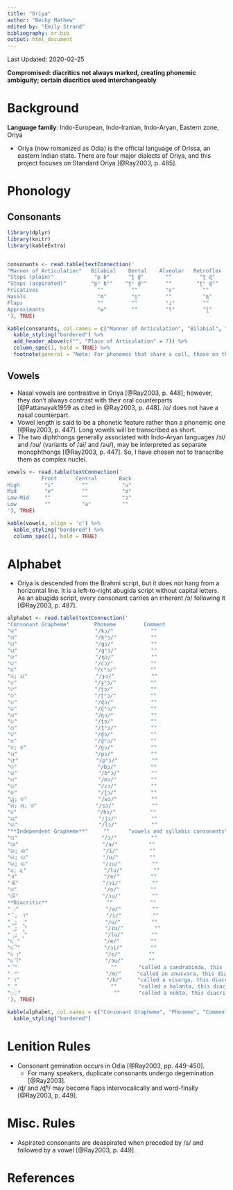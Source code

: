 ```yaml
---
title: "Oriya"
author: "Becky Mathew"
edited by: "Emily Strand"
bibliography: or.bib
output: html_document
---
```


Last Updated: 2020-02-25

**Compromised: diacritics not always marked, creating phonemic ambiguity; certain diacritics used interchangeably**

# Background

**Language family**: Indo-European, Indo-Iranian, Indo-Aryan, Eastern zone, Oriya

* Oriya (now romanized as Odia) is the official language of Orissa, an eastern Indian state. There are four major dialects of Oriya, and this project focuses on Standard Oriya [@Ray2003, p. 485].

# Phonology

## Consonants

```r

library(dplyr)
library(knitr)
library(kableExtra)


consonants <- read.table(textConnection('
"Manner of Articulation"   Bilabial    Dental    Alveolar   Retroflex    Palatal   Velar    Glottal
"Stops (plain)"             "p b"      "t̪ d̪"       ""         "ʈ ɖ"       "c ɟ"    "k ɡ"      ""
"Stops (aspirated)"        "pʰ bʱ"    "t̪ʰ d̪ʱ"      ""        "ʈʰ ɖʱ"     "cʰ ɟʱ"  "kʰ ɡʱ"     ""
Fricatives                   ""         ""         "s"         ""          ""       ""        "h"
Nasals                       "m"        "n̪"        ""          "ɳ"         ""       "ŋ"       ""
Flaps                        ""         ""         "ɾ"         ""          ""       ""        ""
Approximants                 "w"        ""         "l"         "ɭ"         "j"      ""        ""
'), TRUE)

kable(consonants, col.names = c("Manner of Articulation", "Bilabial", "Dental", "Alveolar", "Retroflex", "Palatal", "Velar", "Glottal"), align = 'c') %>%
  kable_styling("bordered") %>%
  add_header_above(c("", "Place of Articulation" = 7)) %>%
  column_spec(1, bold = TRUE) %>%
  footnote(general = "Note: For phonemes that share a cell, those on the left are voiceless and those on the right are voiced.", general_title = "")
```  

## Vowels

* Nasal vowels are contrastive in Oriya [@Ray2003, p. 448]; however, they don't always contrast with their oral counterparts [@Pattanayak1959 as cited in @Ray2003, p. 448]. /o/ does not have a nasal counterpart.
* Vowel length is said to be a phonetic feature rather than a phonemic one [@Ray2003, p. 447]. Long vowels will be transcribed as short.
* The two diphthongs generally associated with Indo-Aryan languages /ɔi/ and /ɔu/ (variants of /ai/ and /au/), may be interpreted as separate monophthongs [@Ray2003, p. 447]. So, I have chosen not to transcribe them as complex nuclei.

```r

vowels <- read.table(textConnection('
           Front      Central       Back
High        "i"         ""           "u"
Mid         "e"         ""           "o"
Low-Mid     ""          ""           "ɔ"
Low         ""          "a"          ""
'), TRUE)

kable(vowels, align = 'c') %>%
  kable_styling("bordered") %>%
  column_spec(1, bold = TRUE)

```

# Alphabet

* Oriya is descended from the Brahmi script, but it does not hang from a horizontal line. It is a left-to-right abugida script without capital letters. As an abugida script, every consonant carries an inherent /ɔ/ following it [@Ray2003, p. 487].

```r

alphabet <- read.table(textConnection('
"Consonant Grapheme"        Phoneme         Comment
"କ"                         "/kɔ/"            ""
"ଖ"                         "/kʰɔ/"           ""
"ଗ"                         "/ɡɔ/"            ""
"ଘ"                         "/ɡʱɔ/"           ""
"ଙ"                         "/ŋɔ/"            ""
"ଚ"                         "/cɔ/"            ""
"ଛ"                         "/cʰɔ/"           ""
"ଜ; ଯ"                      "/ɟɔ/"            ""
"ଝ"                         "/ɟʱɔ/"           ""
"ଟ"                         "/ʈɔ/"            ""
"ଠ"                         "/ʈʰɔ/"           ""
"ଡ"                         "/ɖɔ/"            ""
"ଢ"                         "/ɖʱɔ/"           ""
"ଣ"                         "/ɳɔ/"            ""
"ତ"                         "/t̪ɔ/"            ""
"ଥ"                         "/t̪ʰɔ/"           ""
"ଦ"                         "/d̪ɔ/"            ""
"ଧ"                         "/d̪ʱɔ/"           ""
"ନ; ଞ"                      "/n̪ɔ/"            ""
"ପ"                         "/pɔ/"            ""
"ଫ"                         "/pʰɔ/"           ""
"ବ"                          "/bɔ/"           ""
"ଭ"                          "/bʱɔ/"          ""
"ମ"                          "/mɔ/"           ""
"ର"                          "/ɾɔ/"           ""
"ଳ"                          "/ɭɔ/"           ""
"ୱ; ଵ"                       "/wɔ/"           ""
"ଶ; ଷ; ସ"                   "/sɔ/"            ""
"ହ"                          "/hɔ/"           ""
"ୟ"                          "/jɔ/"           ""
"ଲ"                          "/lɔ/"           ""
"**Independent Grapheme**"     ""      "vowels and syllabic consonants"
"ଅ"                           "/ɔ/"           ""
"ଆ"                           "/a/"          ""
"ଇ; ଈ"                        "/i/"          ""
"ଉ; ଊ"                        "/u/"          ""
"ଋ; ୠ"                        "/ɾu/"          ""
"ଌ; ୡ"                         "/lu/"          ""
"ଏ"                            "/e/"          ""
"ଐ"                           "/ɔi/"          ""
"ଓ"                            "/o/"          ""
"ଔ"                           "/ɔu/"          ""
**Diacritic**                   ""            ""
"ା"                            "/a/"          ""
"ି; ୀ"                         "/i/"          ""
"ୁ; ୂ"                         "/u/"          ""
"ୃ; ୄ"                         "/ɾu/"          ""
"ୢ; ୣ"                         "/lu/"         ""
"େ"                           "/e/"          ""
"ୈ"                           "/ɔi/"         ""
"ୋ"                           "/o/"         ""
"ୌ"                           "/ɔu/"        ""
"ଁ"                              ""       "called a candrabindu, this diacritic indicates vowel nasalization [@Mahapatra1996, p. 405]; however, @Giri2011 states that it may be used in place of the anusvara, which represents a separate phonemic feature, compromising the language. It also denotes nasalization of preceding consonants [@NBGP2018, p. 5], but given that nasal consonants aren\'t contrastive, the diacritic in these instances will be removed in the rules."
"ଂ"                            "/m/"     "called an anusvara, this diacritic represents a nasal, either word-finally or in homoorganic sequences (/m/ appears to be underlying) [@Mahapatra1996, p. 404; @Mohapatra2016, p. 23]"
"ଃ"                            "/h/"     "called a visarga, this diacritic represents a word-final /h/ [@Mohapatra2016, p. 23]"
"୍"                              ""       "called a halanta, this diacritic removes the inherent vowel from a consonant [@Mahapatra1996, p. 404]; however, it is not always marked, which compromises the language [@Ray2003, p. 447]"
"◌़"                              ""      "called a nukta, this diacritic indicates non-native sounds [@Ishida2002, p. 4]. Given this, the diacritic will not be accounted for in the rules."
'), TRUE)

kable(alphabet, col.names = c("Consonant Grapheme", "Phoneme", "Comment"), align = "c") %>%
  kable_styling("bordered")
```

# Lenition Rules  

* Consonant gemination occurs in Odia [@Ray2003, pp. 449-450].
    - For many speakers, duplicate consonants undergo degemination [@Ray2003].
* /ɖ/ and /ɖʱ/ may become flaps intervocalically and word-finally [@Ray2003, p. 449].

# Misc. Rules

* Aspirated consonants are deaspirated when preceded by /s/ and followed by a vowel [@Ray2003, p. 449].

# References

